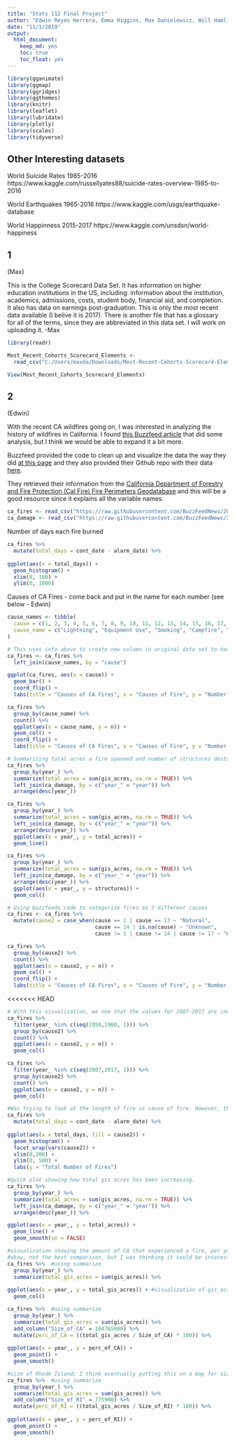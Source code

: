 ```yaml
---
title: "Stats 112 Final Project"
author: "Edwin Reyes Herrera, Emma Higgins, Max Danielewicz, Will Hamlin"
date: "11/1/2019"
output: 
  html_document:
    keep_md: yes
    toc: true
    toc_float: yes
---
```


```r
library(gganimate)
library(ggmap)
library(ggridges)
library(ggthemes)
library(knitr)
library(leaflet)
library(lubridate)
library(plotly)
library(scales)
library(tidyverse)
```

## Other Interesting datasets
World Suicide Rates 1985-2016
https://www.kaggle.com/russellyates88/suicide-rates-overview-1985-to-2016

World Earthquakes 1965-2016
https://www.kaggle.com/usgs/earthquake-database

World Happinness 2015-2017
https://www.kaggle.com/unsdsn/world-happiness


## 1
(Max)

This is the College Scorecard Data Set. It has information on higher education institutions in the US, including: information about the institution, academics, admissions, costs, student body, financial aid, and completion. It also has data on earnings post-graduation. This is only the most recent data available (I belive it is 2017). There is another file that has a glossary for all of the terms, since they are abbreviated in this data set. I will work on uploading it. -Max
```r
library(readr)

Most_Recent_Cohorts_Scorecard_Elements <- 
  read_csv("C:/Users/maxda/Downloads/Most-Recent-Cohorts-Scorecard-Elements.csv")

View(Most_Recent_Cohorts_Scorecard_Elements)
```


## 2
(Edwin)

With the recent CA wildfires going on, I was interested in analyzing the history of wildfires in California. I found [this Buzzfeed article](https://www.buzzfeednews.com/article/peteraldhous/california-wildfires-people-climate) that did some analysis, but I think we would be able to expand it a bit more.

Buzzfeed provided the code to clean up and visualize the data the way they did [at this page](https://buzzfeednews.github.io/2018-07-wildfire-trends/) and they also provided their Github repo with their data [here](https://github.com/BuzzFeedNews/2018-07-wildfire-trends).

They retrieved their information from the [California Department of Forestry and Fire Protection (Cal Fire) Fire Perimeters Geodatabase](https://frap.fire.ca.gov/frap-projects/fire-perimeters/) and this will be a good resource since it explains all the variable names.

```r
ca_fires <- read_csv("https://raw.githubusercontent.com/BuzzFeedNews/2018-07-wildfire-trends/master/data/calfire_frap.csv")
ca_damage <- read_csv("https://raw.githubusercontent.com/BuzzFeedNews/2018-07-wildfire-trends/master/data/calfire_damage.csv")
```

Number of days each fire burned
```r
ca_fires %>% 
  mutate(total_days = cont_date - alarm_date) %>% 
  
ggplot(aes(x = total_days)) +
  geom_histogram() +
  xlim(0, 180) +
  ylim(0, 1000) 
```

Causes of CA Fires - come back and put in the name for each number (see below - Edwin)

```r
cause_names <- tibble(
  cause = c(1, 2, 3, 4, 5, 6, 7, 8, 9, 10, 11, 12, 13, 14, 15, 16, 17, 18, 19),
  cause_name = c("Lightning", "Equipment Use", "Smoking", "Campfire", "Debris", "Railroad", "Arson", "Playing with Fire", "Miscellaneous", "Vehicle", "Power Line", "Firefighter Training", "Non-Firefighter Training", "Unknown/Unidentified", "Structure", "Aircraft", "Volcanic", "Escaped Prescribed Burn", "Illegal Alien Campfire")
)
```

```r
# This uses info above to create new column in original data set to have name for each cause
ca_fires <- ca_fires %>%
  left_join(cause_names, by = "cause")
```


```r
ggplot(ca_fires, aes(x = cause)) +
  geom_bar() +
  coord_flip() +
  labs(title = "Causes of CA Fires", x = "Causes of Fire", y = "Number of Fires")
```

```r
ca_fires %>%
  group_by(cause_name) %>%
  count() %>%
  ggplot(aes(x = cause_name, y = n)) +
  geom_col() +
  coord_flip() +
  labs(title = "Causes of CA Fires", x = "Causes of Fire", y = "Number of Fires")
```


```r
# Summarizing total acres a fire spanned and number of structures destroyed in year
ca_fires %>%
  group_by(year_) %>%
  summarize(total_acres = sum(gis_acres, na.rm = TRUE)) %>%
  left_join(ca_damage, by = c("year_" = "year")) %>%
  arrange(desc(year_))
```

```r
ca_fires %>%
  group_by(year_) %>%
  summarize(total_acres = sum(gis_acres, na.rm = TRUE)) %>%
  left_join(ca_damage, by = c("year_" = "year")) %>%
  arrange(desc(year_)) %>%
  ggplot(aes(x = year_, y = total_acres)) +
  geom_line()

ca_fires %>%
  group_by(year_) %>%
  summarize(total_acres = sum(gis_acres, na.rm = TRUE)) %>%
  left_join(ca_damage, by = c("year_" = "year")) %>%
  arrange(desc(year_)) %>%
  ggplot(aes(x = year_, y = structures)) +
  geom_col()
```

```r
# Using buzzfeeds code to vategorize fires as 3 different causes
ca_fires <- ca_fires %>%
  mutate(cause2 = case_when(cause == 1 | cause == 17 ~ "Natural",
                            cause == 14 | is.na(cause) ~ "Unknown",
                            cause != 1 | cause != 14 | cause != 17 ~ "Human"))
```

```r
ca_fires %>%
  group_by(cause2) %>%
  count() %>%
  ggplot(aes(x = cause2, y = n)) +
  geom_col() +
  coord_flip() +
  labs(title = "Causes of CA Fires", x = "Causes of Fire", y = "Number of Fires")
```
<<<<<<< HEAD

```r
# With this visualization, we see that the values for 2007-2017 are increased across the board. Whereas in 1950-1960, about 400 wildfires were attributed to human intervention, in the latter dataset, that number is closer to 1700. Similarly, natural fires have increased to 1000 from 200.Also, number and proportion of unknown fires has decreased which may point to better detection. 
ca_fires %>%
  filter(year_ %in% c(seq(1950,1960, 1))) %>%
  group_by(cause2) %>%
  count() %>%
  ggplot(aes(x = cause2, y = n)) +
  geom_col()

ca_fires %>%
  filter(year_ %in% c(seq(2007,2017, 1))) %>%
  group_by(cause2) %>%
  count() %>%
  ggplot(aes(x = cause2, y = n)) +
  geom_col()
```


```r
#Was trying to look at the length of fire vs cause of fire. However, there are ~7000 fires that are missing data on their alarm/cont date. 
ca_fires %>% 
  mutate(total_days = cont_date - alarm_date) %>% 
  
ggplot(aes(x = total_days, fill = cause2)) +
  geom_histogram() +
  facet_wrap(vars(cause2)) +
  xlim(0,200) +
  ylim(0, 500) +
  labs(y = "Total Number of Fires")
```

```r
#quick plot showing how total gis acres has been increasing. 
ca_fires %>%
  group_by(year_) %>%
  summarize(total_acres = sum(gis_acres, na.rm = TRUE)) %>%
  left_join(ca_damage, by = c("year_" = "year")) %>%
  arrange(desc(year_)) %>% 

ggplot(aes(x = year_, y = total_acres)) +
  geom_line() +
  geom_smooth(se = FALSE)
```

```r
#visualization showing the amount of CA that experienced a fire, per year, as a proportion of total area of CA. 
#okay, not the best comparison, but I was thinking it could be interesting to look at how the total gis_acres is pretty big.
ca_fires %>%  #using summarize
  group_by(year_) %>% 
  summarize(total_gis_acres = sum(gis_acres)) %>% 
  
ggplot(aes(x = year_, y = total_gis_acres)) + #visualization of gis_acres each year 
  geom_col()

ca_fires %>%  #using summarize
  group_by(year_) %>% 
  summarize(total_gis_acres = sum(gis_acres)) %>% 
  add_column("Size_of_CA" = 104765000) %>% 
  mutate(perc_of_CA = ((total_gis_acres / Size_of_CA) * 100)) %>% 
  
ggplot(aes(x = year_, y = perc_of_CA)) +
  geom_point() +
  geom_smooth()
```

```r
#size of Rhode Island; I think eventually putting this on a map for size of fires imposed over a map of something. 
ca_fires %>%  #using summarize
  group_by(year_) %>% 
  summarize(total_gis_acres = sum(gis_acres)) %>% 
  add_column("Size_of_RI" = 775900) %>% 
  mutate(perc_of_RI = ((total_gis_acres / Size_of_RI) * 100)) %>% 
  
ggplot(aes(x = year_, y = perc_of_RI)) +
  geom_point() +
  geom_smooth()
```




